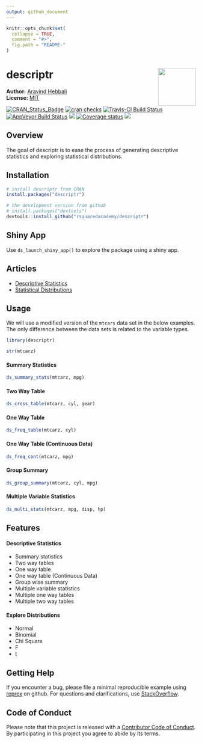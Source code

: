 ```yaml
---
output: github_document
---
```


<!-- README.md is generated from README.Rmd. Please edit that file -->

```r
knitr::opts_chunk$set(
  collapse = TRUE,
  comment = "#>",
  fig.path = "README-"
)
```

# descriptr <img src="hex_descriptr.png" height="100px" align="right" />

**Author:** [Aravind Hebbali](https://www.aravindhebbali.com)<br/>
**License:** [MIT](https://opensource.org/licenses/MIT)

[![CRAN_Status_Badge](http://www.r-pkg.org/badges/version/descriptr)](https://cran.r-project.org/package=descriptr) [![cran checks](https://cranchecks.info/badges/summary/descriptr)](https://cran.r-project.org/web/checks/check_results_descriptr.html)
[![Travis-CI Build Status](https://travis-ci.org/rsquaredacademy/descriptr.svg?branch=master)](https://travis-ci.org/rsquaredacademy/descriptr)
[![AppVeyor Build Status](https://ci.appveyor.com/api/projects/status/github/rsquaredacademy/descriptr?branch=master&svg=true)](https://ci.appveyor.com/project/rsquaredacademy/descriptr) 
[![](https://cranlogs.r-pkg.org/badges/grand-total/descriptr)](https://cran.r-project.org/package=descriptr) [![Coverage status](https://codecov.io/gh/rsquaredacademy/descriptr/branch/master/graph/badge.svg)](https://codecov.io/github/rsquaredacademy/descriptr?branch=master) ![](https://img.shields.io/badge/lifecycle-maturing-blue.svg)

## Overview

The goal of descriptr is to ease the process of generating descriptive statistics and exploring statistical distributions.

## Installation

```r
# install descriptr from CRAN
install.packages("descriptr")

# the development version from github
# install.packages("devtools")
devtools::install_github("rsquaredacademy/descriptr")
```

## Shiny App

Use `ds_launch_shiny_app()` to explore the package using a shiny app.

## Articles

- [Descriptive Statistics](https://descriptr.rsquaredacademy.com/articles/descriptive-stats.html)
- [Statistical Distributions](https://descriptr.rsquaredacademy.com/articles/distributions.html)

## Usage

We will use a modified version of the `mtcars` data set in the below examples. The only difference between the data sets is related to the 
variable types.

```r
library(descriptr)
```

```r
str(mtcarz)
```

#### Summary Statistics

```r
ds_summary_stats(mtcarz, mpg)
```

#### Two Way Table

```r
ds_cross_table(mtcarz, cyl, gear)
```

#### One Way Table

```r
ds_freq_table(mtcarz, cyl)
```

#### One Way Table (Continuous Data)

```r
ds_freq_cont(mtcarz, mpg)
```

#### Group Summary

```r
ds_group_summary(mtcarz, cyl, mpg)
```

#### Multiple Variable Statistics

```r
ds_multi_stats(mtcarz, mpg, disp, hp)
```

## Features

#### Descriptive Statistics

- Summary statistics
- Two way tables
- One way table
- One way table (Continuous Data)
- Group wise summary
- Multiple variable statistics
- Multiple one way tables
- Multiple two way tables


#### Explore Distributions

- Normal
- Binomial
- Chi Square
- F
- t


## Getting Help

If you encounter a bug, please file a minimal reproducible example using 
[reprex](https://reprex.tidyverse.org/index.html) on github. For questions and 
clarifications, use [StackOverflow](https://stackoverflow.com/).

## Code of Conduct

Please note that this project is released with a [Contributor Code of Conduct](CONDUCT.md).
By participating in this project you agree to abide by its terms.
